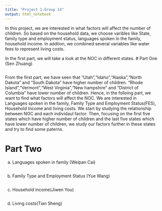 ```yaml
---
title: "Project 1-Group 14"
output: html_notebook
---
```

In this project, we are interested in what factors will affect the number of children. So based on the household data, we choose varibles like State, family type and employment status, languages spoken in the family, household income. In addtion, we combined several variables like water fees to represent living costs.

In the first part, we will take a look at the NOC in different states.
# Part One (Sen Zhuang)
```r

```

From the first part, we have seen that "Utah","Idaho","Alaska","North Dakota" and "South Dakota" have higher number of children. "Rhode Island","Vermont","West Virginia","New hampshire" and "District of Columbia" have lower number of children. Hence, in the folloing part, we want to find what factors will affect the NOC. We are interested in Languages spoken in the family, Family Type and Employment Status(FES), Household Income and living costs. We start by studying the relationship between NOC and each individaul factor. Then, focusing on the first five states which have higher number of children and the last five states which have lower number of children, we study our factors further in these states and try to find some paterns.

# Part Two
a) Languages spoken in family (Weipan Cai)
```r

```

b) Family Type and Employment Status (Yue Wang)
```r

```

c) Household income(Jiwen You)
```r

```

d) Living costs(Tian Sheng)
```r

```

